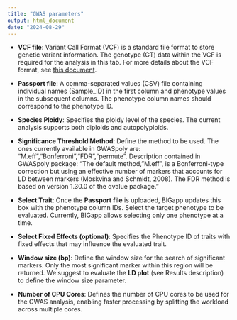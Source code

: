 ```yaml
---
title: "GWAS parameters"
output: html_document
date: "2024-08-29"
---
```


* **VCF file**: Variant Call Format (VCF) is a standard file format to store genetic variant information. The genotype (GT) data within the VCF is required for the analysis in this tab. For more details about the VCF format, see [this document](https://samtools.github.io/hts-specs/VCFv4.2.pdf).

* **Passport file**: A comma-separated values (CSV) file containing individual names (Sample_ID) in the first column and phenotype values in the subsequent columns. The phenotype column names should correspond to the phenotype ID.

* **Species Ploidy**: Specifies the ploidy level of the species. The current analysis supports both diploids and autopolyploids.

* **Significance Threshold Method**: Define the method to be used. The ones currently available in GWASpoly are: "M.eff","Bonferroni","FDR","permute". Description contained in GWASpoly package: "The default method, "M.eff", is a Bonferroni-type correction but using an effective number of markers that accounts for LD between markers (Moskvina and Schmidt, 2008). The FDR method is based on version 1.30.0 of the qvalue package."

* **Select Trait**: Once the **Passport file** is uploaded, BIGapp updates this box with the phenotype column IDs. Select the target phenotype to be evaluated. Currently, BIGapp allows selecting only one phenotype at a time.

* **Select Fixed Effects (optional)**: Specifies the Phenotype ID of traits with fixed effects that may influence the evaluated trait.

* **Window size (bp)**: Define the window size for the search of significant markers. Only the most significant marker within this region will be returned. We suggest to evaluate the **LD plot** (see Results description) to define the window size parameter.

* **Number of CPU Cores**: Defines the number of CPU cores to be used for the GWAS analysis, enabling faster processing by splitting the workload across multiple cores.

